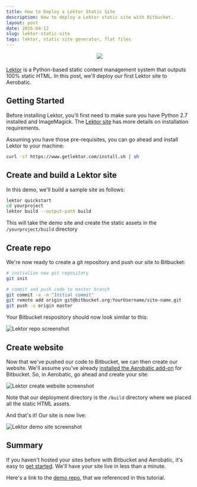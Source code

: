 ```yaml
---
title: How to Deploy a Lektor Static Site
description: How to deploy a Lektor static site with Bitbucket.
layout: post
date: 2016-04-12
slug: lektor-static-site
tags: lektor, static site generator, flat files
---
```


<div style="text-align: center; margin-bottom: 20px;">
<img src="//www.aerobatic.com/media/logos/lektor-logo.png" style=" max-width: 100%;">
</div>

[Lektor](https://www.getlektor.com/) is a Python-based static content management system that outputs 100% static HTML. In this post, we'll deploy our first Lektor site to Aerobatic.

## Getting Started

Before installing Lektor, you'll first need to make sure you have Python 2.7 installed and ImageMagick. The [Lektor site](https://www.getlektor.com/docs/installation/) has more details on installation requirements.

Assuming you have those pre-requisites, you can go ahead and install Lektor to your machine:

```bash
curl -sf https://www.getlektor.com/install.sh | sh
```

## Create and build a Lektor site

In this demo, we'll build a sample site as follows:

```bash
lektor quickstart
cd yourproject
lektor build --output-path build
```

This will take the demo site and create the static assets in the `/yourproject/build` directory

## Create repo

We're now ready to create a git repository and push our site to Bitbucket:

```bash
# initialize new git repository
git init

# commit and push code to master branch
git commit -a -m "Initial commit"
git remote add origin git@bitbucket.org:YourUsername/site-name.git
git push -u origin master
```

Your Bitbucket respository should now look similar to this:

<img class="screenshot" src="//www.aerobatic.com/media/screenshots/lektor-repo.png" alt="Lektor repo screenshot">

## Create website

Now that we've pushed our code to Bitbucket, we can then create our website. We'll assume you've already [installed the Aerobatic add-on](/docs/getting-started) for Bitbucket. So, in Aerobatic, go ahead and create your site:

<img class="screenshot" src="//www.aerobatic.com/media/screenshots/create-lektor-site.png" alt="Lektor create website screenshot">

Note that our deployment directory is the `/build` directory where we placed all the static HTML assets.

And that's it! Our site is now live:

<img class="screenshot" src="//www.aerobatic.com/media/screenshots/lektor-demo.png" alt="Lektor demo site screenshot">

## Summary

If you haven't hosted your sites before with Bitbucket and Aerobatic, it's easy to [get started](/docs/getting-started). We'll have your site live in less than a minute.

Here's a link to the [demo repo](https://bitbucket.org/dundonian/lektor-demo), that we referenced in this tutorial.
